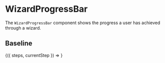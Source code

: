 

<Meta title="Controls/WizardProgressBar" component={WizardProgressBar} />

# WizardProgressBar

The `WizardProgressBar` component shows the progress a user has achieved through a wizard.

## Baseline

<Canvas>
  <Story name="Baseline" args={{
    steps: ['Start', 'Getting started', 'Halfway through', 'Almost there', 'The end'],
    currentStep: 3,
  }}>
    {({ steps, currentStep }) => 
      <WizardProgressBar steps={steps} currentStep={Math.max(0, Math.min(steps.length - 1, currentStep))} />
    }
  </Story>
</Canvas>

<Controls of="Baseline" />
